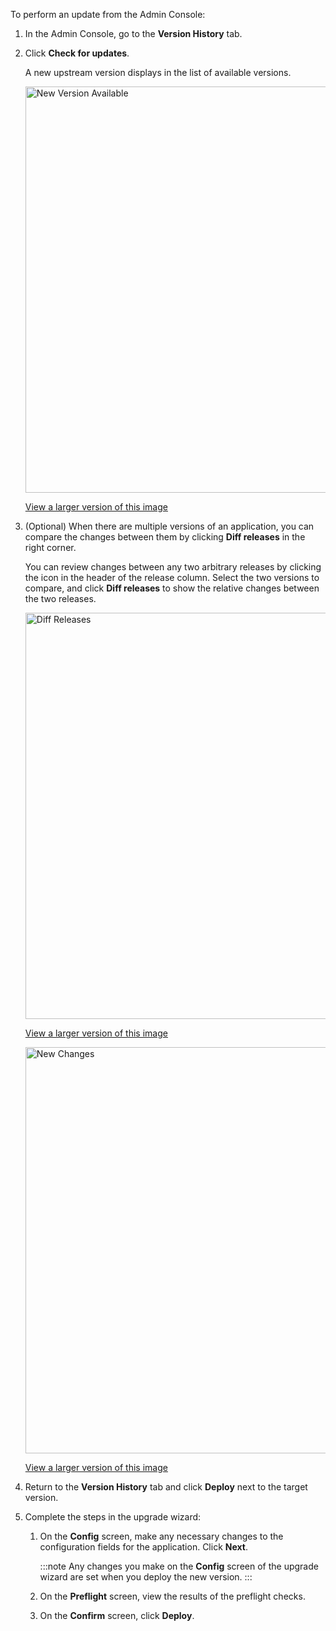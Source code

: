To perform an update from the Admin Console:

1. In the Admin Console, go to the **Version History** tab.
1. Click **Check for updates**.

   A new upstream version displays in the list of available versions.

   <img alt="New Version Available" src="/images/new-version-available.png" width="650px"/>

   [View a larger version of this image](/images/new-version-available.png)

1. (Optional) When there are multiple versions of an application, you can compare
the changes between them by clicking **Diff releases** in the right corner.

   You can review changes between any two arbitrary releases by clicking the icon in the header
   of the release column. Select the two versions to compare, and click **Diff releases**
   to show the relative changes between the two releases.

   <img alt="Diff Releases" src="/images/diff-releases.png" width="650px"/>
    
   [View a larger version of this image](/images/diff-releases.png) 

   <img alt="New Changes" src="/images/new-changes.png" width="650px"/>

   [View a larger version of this image](/images/new-changes.png)

1. Return to the **Version History** tab and click **Deploy** next to the target version.

1. Complete the steps in the upgrade wizard:

   1. On the **Config** screen, make any necessary changes to the configuration fields for the application. Click **Next**.

      :::note
      Any changes you make on the **Config** screen of the upgrade wizard are set when you deploy the new version.
      :::

   1. On the **Preflight** screen, view the results of the preflight checks.

   1. On the **Confirm** screen, click **Deploy**.

       